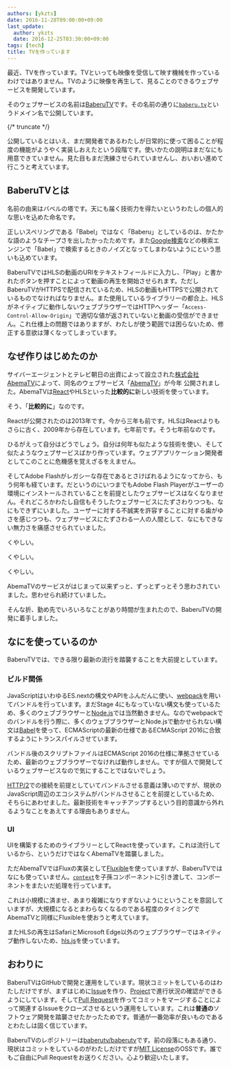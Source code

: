```yaml
---
authors: [ykzts]
date: 2016-11-28T09:00:00+09:00
last_update:
  author: ykzts
  date: 2016-12-25T03:30:00+09:00
tags: [tech]
title: TVを作っています
---
```


最近、TVを作っています。TVといっても映像を受信して映す機械を作っているわけではありません。TVのように映像を再生して、見ることのできるウェブサービスを開発しています。

そのウェブサービスの名前は[BaberuTV](https://baberu.tv/)です。その名前の通りに[`baberu.tv`](https://baberu.tv/)というドメイン名で公開しています。

{/* truncate */}

公開しているとはいえ、まだ開発者であるわたしが日常的に使って困ることが程度の機能がようやく実装しおえたという段階です。使いかたの説明はまだなにも用意できていません。見た目もまだ洗練させられていませんし、おいおい進めて行こうと考えています。

## BaberuTVとは

名前の由来はバベルの塔です。天にも届く技術力を得たいというわたしの個人的な思いを込めた命名です。

正しいスペリングである「Babel」ではなく「Baberu」としているのは、かたかな語のようなチープさを出したかったためです。また[Google検索](https://www.google.com/)などの検索エンジンで「Babel」で検索するときのノイズとなってしまわないようにという思いも込めています。

BaberuTVではHLSの動画のURIをテキストフィールドに入力し、「Play」と書かれたボタンを押すことによって動画の再生を開始させられます。ただしBaberuTVがHTTPSで配信されているため、HLSの動画もHTTPSで公開されているものでなければなりません。また使用しているライブラリーの都合上、HLSがネイティブに動作しないウェブブラウザーではHTTPヘッダー「`Access-Control-Allow-Origin`」で適切な値が返されていないと動画の受信ができません。これ仕様上の問題ではありますが、わたしが使う範囲では困らないため、修正する意欲は薄くなってしまっています。

## なぜ作りはじめたのか

サイバーエージェントとテレビ朝日の出資によって設立された[株式会社AbemaTV](http://abematv.co.jp/)によって、同名のウェブサービス「[AbemaTV](https://abema.tv/)」が今年 公開されました。AbemaTVは[React](https://facebook.github.io/react/)やHLSといった**比較的に**新しい技術を使っています。

そう、「**比較的に**」なのです。

Reactが公開されたのは2013年です。今から三年も前です。HLSはReactよりもさらに古く、2009年から存在しています。七年前です。そう七年前なのです。

ひるがえって自分はどうでしょう。自分は何年も似たような技術を使い、そして似たようなウェブサービスばかり作っています。ウェブアプリケーション開発者としてこのことに危機感を覚えざるをえません。

そしてAdobe Flashがレガシーな存在であるとさけばれるようになってから、もう何年も経ています。だというのにいつまでもAdobe Flash Playerがユーザーの環境にインストールされていることを前提としたウェブサービスはなくなりません。それどころかわたし自信もそうしたウェブサービスにたずさわりつつも、なにもできずにいました。ユーザーに対する不誠実を許容することに対する歯がゆさを感じつつも、ウェブサービスにたずさわる一人の人間として、なにもできない無力さを痛感させられていました。

くやしい。

くやしい。

くやしい。

AbemaTVのサービスがはじまって以来ずっと、ずっとずっとそう思わされていました。思わせられ続けていました。

そんな折、勤め先でいろいろなことがあり時間が生まれたので、BaberuTVの開発に着手しました。

## なにを使っているのか

BaberuTVでは、できる限り最新の流行を踏襲することを大前提としています。

### ビルド関係

JavaScriptはいわゆるES.nextの構文やAPIをふんだんに使い、[webpack](https://webpack.github.io/)を用いてバンドルを行っています。まだStage 4にもなっていない構文も使っているため、多くのウェブブラウザーと[Node.js](https://nodejs.org/)では当然動きません。なのでwebpackでのバンドルを行う際に、多くのウェブブラウザーとNode.jsで動かせられない構文は[Babel](https://babeljs.io/)を使って、ECMAScriptの最新の仕様であるECMAScript 2016に合致するようにトランスパイルさせています。

バンドル後のスクリプトファイルはECMAScript 2016の仕様に準拠させているため、最新のウェブブラウザーでなければ動作しません。ですが個人で開発しているウェブサービスなので気にすることではないでしょう。

[HTTP/2](https://http2.github.io/)での接続を前提としていてバンドルさせる意義は薄いのですが、現状のJavaScript周辺のエコシステムがバンドルさせることを前提としているため、そちらにあわせました。最新技術をキャッチアップするという目的意識から外れるようなことをあえてする理由もありません。

### UI

UIを構築するためのライブラリーとしてReactを使っています。これは流行しているから、というだけではなくAbemaTVを踏襲しました。

ただAbemaTVではFluxの実装として[Fluxible](https://fluxible.io/)を使っていますが、BaberuTVではなにも使っていません。[`context`](https://facebook.github.io/react/docs/context.html)を子孫コンポーネントに引き渡して、コンポーネントをまたいだ処理を行っています。

これは小規模に済ませ、あまり複雑になりすぎないようにということを意図していますが、大規模になるとまわらなくなるのである程度のタイミングでAbemaTVと同様にFluxibleを使おうと考えています。

またHLSの再生はSafariとMicrosoft Edge以外のウェブブラウザーではネイティブ動作しないため、[hls.js](https://github.com/dailymotion/hls.js)を使っています。

## おわりに

BaberuTVはGitHubで開発と運用をしています。現状コミットをしているのはわたしだけですが、まずはじめに[Issue](https://help.github.com/articles/about-issues/)を作り、[Project](https://help.github.com/articles/about-projects/)で進行状況の確認ができるようにしています。そして[Pull Request](https://help.github.com/articles/about-pull-requests/)を作ってコミットをマージすることによって関連するIssueをクローズさせるという運用をしています。これは**普通の**ソフトウェア開発を踏襲させたかったためです。普通が一番効率が良いものであるとわたしは固く信じています。

BaberuTVのレポジトリーは[baberutv/baberutv](https://github.com/baberutv/baberutv)です。前の段落にもある通り、現状はコミットをしているのがわたしだけですが[MIT License](https://opensource.org/licenses/MIT)のOSSです。誰でもご自由にPull Requestをお送りください。心より歓迎いたします。
